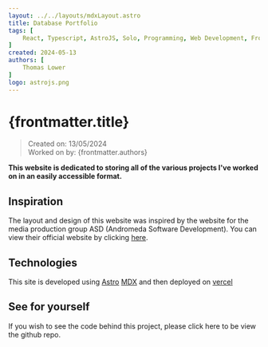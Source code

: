 ```yaml
---
layout: ../../layouts/mdxLayout.astro
title: Database Portfolio
tags: [
    React, Typescript, AstroJS, Solo, Programming, Web Development, Front End, Back End, Full Stack, Personal Project
]
created: 2024-05-13
authors: [
    Thomas Lower
]
logo: astrojs.png
---
```



# {frontmatter.title}
>Created on: 13/05/2024<br/>
>Worked on by: {frontmatter.authors}

**This website is dedicated to storing all of the various projects I've worked on in an easily accessible format.**

## Inspiration

<MDXImage src={ASDImage} alt="A screenshot from the 'Andromeda Software Development' official website."/>

The layout and design of this website was inspired by the website for the media production group ASD (Andromeda Software Development). You can view their official website by clicking [here](http://www.asd.gr/#the_legend_of_sisyphus).

## Technologies

This site is developed using [Astro](https://astro.build/) [MDX](https://mdxjs.com/) and then deployed on [vercel](https://vercel.com/home)

## See for yourself

If you wish to see the code behind this project, please click here to be view the github repo.